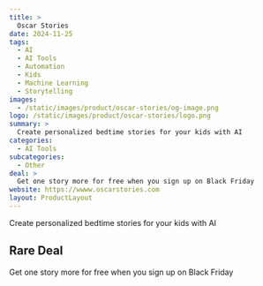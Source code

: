 ```yaml
---
title: >
  Oscar Stories
date: 2024-11-25
tags:
  - AI
  - AI Tools
  - Automation
  - Kids
  - Machine Learning
  - Storytelling
images:
  - /static/images/product/oscar-stories/og-image.png
logo: /static/images/product/oscar-stories/logo.png
summary: >
  Create personalized bedtime stories for your kids with AI
categories:
  - AI Tools
subcategories:
  - Other
deal: >
  Get one story more for free when you sign up on Black Friday
website: https://wwww.oscarstories.com
layout: ProductLayout
---
```

Create personalized bedtime stories for your kids with AI

## Rare Deal

Get one story more for free when you sign up on Black Friday
